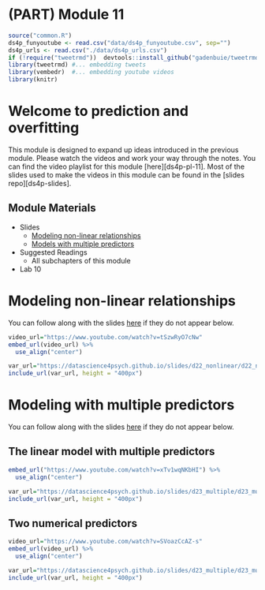 # (PART) Module 11 {-}

```r
source("common.R")
ds4p_funyoutube <- read.csv("data/ds4p_funyoutube.csv", sep="")
ds4p_urls <- read.csv("./data/ds4p_urls.csv")
if (!require("tweetrmd"))  devtools::install_github("gadenbuie/tweetrmd")
library(tweetrmd) #... embedding tweets
library(vembedr)  #... embedding youtube videos
library(knitr)
```

# Welcome to prediction and overfitting

This module is designed to expand up ideas introduced in the previous module. Please watch the videos and work your way through the notes. You can find the video playlist for this module [here][ds4p-pl-11]. Most of the slides used to make the videos in this module can be found in the [slides repo][ds4p-slides].


## Module Materials

* Slides
  * [Modeling non-linear relationships](https://datascience4psych.github.io/slides/d22_nonlinear/d22_nonlinear.html)
  * [Models with multiple predictors](https://datascience4psych.github.io/slides/d23_multiple/d23_multiple.html)

* Suggested Readings
  * All subchapters of this module
  
* Lab 10

# Modeling non-linear relationships

You can follow along with the slides [here](https://datascience4psych.github.io/slides/d22_nonlinear/d22_nonlinear.html) if they do not appear below.

```r
video_url="https://www.youtube.com/watch?v=tSzwRyO7cNw"
embed_url(video_url) %>%
  use_align("center")
```

```r
var_url="https://datascience4psych.github.io/slides/d22_nonlinear/d22_nonlinear.html#1"
include_url(var_url, height = "400px")
```




# Modeling with multiple predictors

You can follow along with the slides [here](https://datascience4psych.github.io/slides/d23_multiple/d23_multiple.html) if they do not appear below.


## The linear model with multiple predictors

```r

embed_url("https://www.youtube.com/watch?v=xTv1wqNKbHI") %>%
  use_align("center")
```


```r
var_url="https://datascience4psych.github.io/slides/d23_multiple/d23_multiple.html#2"
include_url(var_url, height = "400px")
```


## Two numerical predictors


```r

video_url="https://www.youtube.com/watch?v=SVoazCcAZ-s"
embed_url(video_url) %>%
  use_align("center")
```



```r
var_url="https://datascience4psych.github.io/slides/d23_multiple/d23_multiple.html#24"
include_url(var_url, height = "400px")
```

